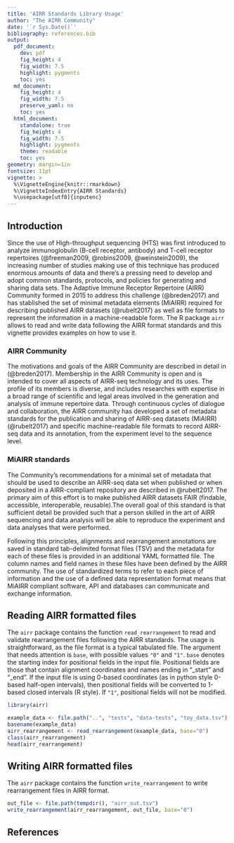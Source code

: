 ```yaml
---
title: 'AIRR Standards Library Usage'
author: "The AIRR Community"
date: '`r Sys.Date()`'
bibliography: references.bib
output:
  pdf_document:
    dev: pdf
    fig_height: 4
    fig_width: 7.5
    highlight: pygments
    toc: yes
  md_document:
    fig_height: 4
    fig_width: 7.5
    preserve_yaml: no
    toc: yes
  html_document:
    standalone: true
    fig_height: 4
    fig_width: 7.5
    highlight: pygments
    theme: readable
    toc: yes 
geometry: margin=1in
fontsize: 11pt
vignette: >
  %\VignetteEngine{knitr::rmarkdown}
  %\VignetteIndexEntry{AIRR Standards}
  %\usepackage[utf8]{inputenc}
---
```


## Introduction

Since the use of High-throughput sequencing (HTS) was first introduced to analyze 
immunoglobulin (B-cell receptor, antibody) and T-cell receptor repertoires 
(@freeman2009, @robins2009, @weinstein2009), the increasing number of studies 
making use of this technique has produced enormous amounts of data and there's a 
pressing need to develop and adopt common standards, protocols, and policies for 
generating and sharing data sets. The Adaptive Immune Receptor Repertoire (AIRR) 
Community formed in 2015 to address this challenge (@breden2017) and has stablished 
the set of minimal metadata elements (MiAIRR) required for describing published 
AIRR datasets (@rubelt2017) as well as file formats to represent the information
in a machine-readable form. The R package `airr` allows to read and write 
data following the AIRR format standards and this vignette provides examples on
how to use it.

### AIRR Community

The motivations and goals of the AIRR Community are described in detail 
in (@breden2017). Membership in the AIRR Community is open and is intended
to cover all aspects of AIRR-seq technology and its uses. The profile of its
members is diverse, and includes researches with expertise in a broad range of
scientific and legal areas involved in the generation and analysis of immune 
repertoire data. Through continuous cycles of dialogue and collaboration, 
the AIRR community has developed a set of metadata standards for the publication
and sharing of AIRR-seq datasets (MiAIRR) (@rubelt2017) and specific 
machine-readable file formats to record AIRR-seq data and its annotation, 
from the experiment level to the sequence level.

### MiAIRR standards

The Community's recommendations for a minimal set of metadata that should be 
used to describe an AIRR-seq data set when published or when deposited in a 
AIRR-compliant repository are described in @rubelt2017. The primary 
aim of this effort is to make published AIRR datasets FAIR (findable, accessible, 
interoperable, reusable).The overall goal of this standard is that sufficient 
detail be provided such that a person skilled in the art of AIRR sequencing 
and data analysis will be able to reproduce the experiment and data analyses 
that were performed.

Following this principles, alignments and rearrangement annotations are 
saved in standard tab-delimited format files (TSV) and the metadata for each of 
these files is provided in an additional YAML formatted file. The column names 
and field names in these files have been defined by the AIRR community. 
The use of standardized terms to refer to each piece of information and the 
use of a defined data representation format means that MiAIRR compliant software, 
API and databases can communicate and exchange information.

## Reading AIRR formatted files

The `airr` package contains the function `read_rearrangement` to read and validate
rearrangement files following the AIRR standards. The usage is straightforward, 
as the file format is a typical tabulated file. The argument that needs 
attention is `base`, with possible values `"0"` and `"1"`. `base` denotes the starting
index for positional fields in the input file. Positional fields are those that 
contain alignment coordinates and names ending in "_start" and "_end". If the
input file is using 0-based coordinates (as in python style 0-based half-open 
intervals), then positional fields will be converted to 1-based closed 
intervals (R style). If `"1"`, positional fields will not be modified.

```r
library(airr)

example_data <- file.path("..", "tests", "data-tests", "toy_data.tsv")
basename(example_data)
airr_rearrangement <- read_rearrangement(example_data, base="0")
class(airr_rearrangement)
head(airr_rearrangement)
```

## Writing AIRR formatted files

The `airr` package contains the function `write_rearrangement` to write
rearrangement files in AIRR format.

```r
out_file <- file.path(tempdir(), "airr_out.tsv")
write_rearrangement(airr_rearrangement, out_file, base="0")
```

## References
